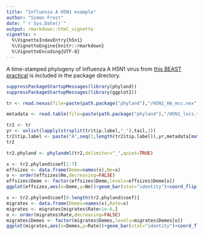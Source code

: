 ```yaml
---
title: "Influenza A H5N1 example"
author: "Simon Frost"
date: "`r Sys.Date()`"
output: rmarkdown::html_vignette
vignette: >
  %\VignetteIndexEntry{h5n1}
  %\VignetteEngine{knitr::rmarkdown}
  %\VignetteEncoding{UTF-8}
---
```


A time-stamped phylogeny of Influenza A H5N1 virus from [this BEAST practical](https://github.com/sdwfrost/influenza-dynamics-practical-h5n1) is included in the package directory.

```r
suppressPackageStartupMessages(library(phyland))
suppressPackageStartupMessages(library(ggplot2))
```

```r
tr <- read.nexus(file=paste(path.package("phyland"),"/H5N1_HA_mcc.nex",sep=""))
```

```r
metadata <- read.table(file=paste(path.package("phyland"),"/H5N1_locs.txt",sep=""),sep="\t",stringsAsFactors=FALSE)
```

```r
tr2 <- tr
yr <- unlist(lapply(strsplit(tr$tip.label,"_"),tail,1))
tr2$tip.label <- paste("A",seq(1,length(tr2$tip.label)),yr,metadata[match(tr$tip.label,metadata[,1]),2],sep="_")
tr2
```

```r
tr2.phyland <- phylandml(tr2,delimiter="_",quiet=TRUE)
```

```r
x <- tr2.phyland$coef[1:7]
effsizes <- data.frame(Deme=names(x),Ne=x)
o <- order(effsizes$Ne,decreasing=FALSE)
effsizes$Deme <- factor(effsizes$Deme,levels=effsizes$Deme[o])
ggplot(effsizes,aes(x=Deme,y=Ne))+geom_bar(stat="identity")+coord_flip()+scale_y_log10()
```


```r
x <- tr2.phyland$coef[8:length(tr2.phyland$coef)]
migrates <- data.frame(Demes=names(x),Rate=x)
migrates <- migrates[migrates$Rate>1e-6,]
o <- order(migrates$Rate,decreasing=FALSE)
migrates$Demes <- factor(migrates$Demes,levels=migrates$Demes[o])
ggplot(migrates,aes(x=Demes,y=Rate))+geom_bar(stat="identity")+coord_flip()
```

